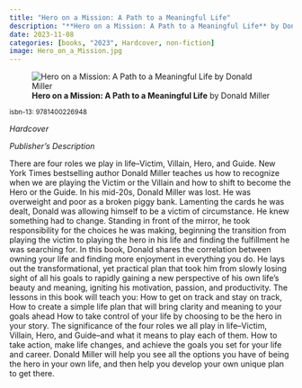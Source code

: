 ```yaml
---
title: "Hero on a Mission: A Path to a Meaningful Life"
description: "**Hero on a Mission: A Path to a Meaningful Life** by Donald Miller"
date: 2023-11-08
categories: [books, "2023", Hardcover, non-fiction]
image: Hero_on_a_Mission.jpg
---
```

![**Hero on a Mission: A Path to a Meaningful Life** by Donald Miller](Hero_on_a_Mission.jpg){fig-align="left"}

<sup>isbn-13: 9781400226948</sup>

*Hardcover*

*Publisher's Description*

There are four roles we play in life--Victim, Villain, Hero, and Guide. New
York Times bestselling author Donald Miller teaches us how to recognize
when we are playing the Victim or the Villain and how to shift to become
the Hero or the Guide. In his mid-20s, Donald Miller was lost. He was
overweight and poor as a broken piggy bank. Lamenting the cards he was
dealt, Donald was allowing himself to be a victim of circumstance. He knew
something had to change. Standing in front of the mirror, he took
responsibility for the choices he was making, beginning the transition from
playing the victim to playing the hero in his life and finding the
fulfillment he was searching for. In this book, Donald shares the
correlation between owning your life and finding more enjoyment in
everything you do. He lays out the transformational, yet practical plan
that took him from slowly losing sight of all his goals to rapidly gaining
a new perspective of his own life's beauty and meaning, igniting his
motivation, passion, and productivity. The lessons in this book will teach
you: How to get on track and stay on track, How to create a simple life
plan that will bring clarity and meaning to your goals ahead How to take
control of your life by choosing to be the hero in your story. The
significance of the four roles we all play in life--Victim, Villain, Hero,
and Guide--and what it means to play each of them. How to take action, make
life changes, and achieve the goals you set for your life and career.
Donald Miller will help you see all the options you have of being the hero
in your own life, and then help you develop your own unique plan to get
there.
